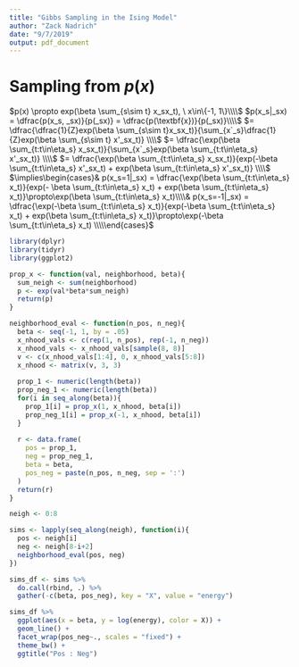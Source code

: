 ---
title: "Gibbs Sampling in the Ising Model"
author: "Zack Nadrich"
date: "9/7/2019"
output: pdf_document
---

# Sampling from $p(x)$

$p(x) \propto exp(\beta \sum_{s\sim t} x_sx_t), \ x\in\{-1, 1\}\\\\$
\newline
$p(x_s|_sx) = \dfrac{p(x_s, _sx)}{p(_sx)} = \dfrac{p(\textbf{x})}{p(_sx)}\\\\$
\newline
$= \dfrac{\dfrac{1}{Z}exp(\beta \sum_{s\sim t}x_sx_t)}{\sum_{x`_s}\dfrac{1}{Z}exp(\beta \sum_{s\sim t} x'_sx_t)} \\\\$
\newline
$= \dfrac{\exp(\beta \sum_{t:t\in\eta_s} x_sx_t)}{\sum_{x`_s}exp(\beta \sum_{t:t\in\eta_s} x'_sx_t)} \\\\$
\newline
$= \dfrac{\exp(\beta \sum_{t:t\in\eta_s} x_sx_t)}{exp(-\beta \sum_{t:t\in\eta_s} x'_sx_t) + exp(\beta \sum_{t:t\in\eta_s} x'_sx_t)} \\\\$
\newline
$\implies\begin{cases}& p(x_s=1|_sx) = \dfrac{\exp(\beta \sum_{t:t\in\eta_s} x_t)}{exp(- \beta \sum_{t:t\in\eta_s} x_t) + exp(\beta \sum_{t:t\in\eta_s} x_t)}\propto\exp(\beta \sum_{t:t\in\eta_s} x_t)\\\\& p(x_s=-1|_sx) = \dfrac{\exp(-\beta \sum_{t:t\in\eta_s} x_t)}{exp(-\beta \sum_{t:t\in\eta_s} x_t) + exp(\beta \sum_{t:t\in\eta_s} x_t)}\propto\exp(-\beta \sum_{t:t\in\eta_s} x_t) \\\\\end{cases}$
\newpage
```{r, include=FALSE}
library(dplyr)
library(tidyr)
library(ggplot2)
```


```{r}

prop_x <- function(val, neighborhood, beta){
  sum_neigh <- sum(neighborhood)
  p <- exp(val*beta*sum_neigh)
  return(p)
}

neighborhood_eval <- function(n_pos, n_neg){
  beta <- seq(-1, 1, by = .05)
  x_nhood_vals <- c(rep(1, n_pos), rep(-1, n_neg))
  x_nhood_vals <- x_nhood_vals[sample(8, 8)]
  v <- c(x_nhood_vals[1:4], 0, x_nhood_vals[5:8])
  x_nhood <- matrix(v, 3, 3)
  
  prop_1 <- numeric(length(beta))
  prop_neg_1 <- numeric(length(beta))
  for(i in seq_along(beta)){
    prop_1[i] = prop_x(1, x_nhood, beta[i])
    prop_neg_1[i] = prop_x(-1, x_nhood, beta[i])
  }
  
  r <- data.frame(
    pos = prop_1, 
    neg = prop_neg_1, 
    beta = beta,
    pos_neg = paste(n_pos, n_neg, sep = ':')
  )
  return(r)
}

neigh <- 0:8

sims <- lapply(seq_along(neigh), function(i){
  pos <- neigh[i]
  neg <- neigh[8-i+2]
  neighborhood_eval(pos, neg)
})

sims_df <- sims %>% 
  do.call(rbind, .) %>%
  gather(-c(beta, pos_neg), key = "X", value = "energy")

sims_df %>%
  ggplot(aes(x = beta, y = log(energy), color = X)) +
  geom_line() +
  facet_wrap(pos_neg~., scales = "fixed") +
  theme_bw() +
  ggtitle("Pos : Neg")
```

